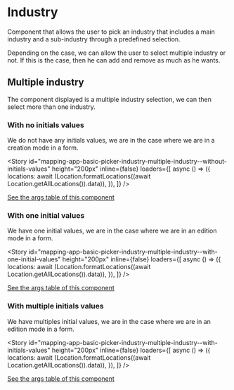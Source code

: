 

<Meta
  title="Mapping App/Basic/Picker/Industry/Overview"
  component={MultiLocationPicker}
  decorators={[withChakra]}
/>

# Industry

Component that allows the user to pick an industry that includes a main industry and a sub-industry through a
predefined selection.

Depending on the case, we can allow the user to select multiple industry or not. If this is the case, then he can add
and remove as much as he wants.


## Multiple industry

The component displayed is a multiple industry selection, we can then select more than one industry.

### With no initials values

We do not have any initials values, we are in the case where we are in a creation mode in a form.

<Story
  id="mapping-app-basic-picker-industry-multiple-industry--without-initials-values"
  height="200px"
  inline={false}
  loaders={[
    async () => ({
      locations: await (Location.formatLocations((await Location.getAllLocations()).data)),
    }),
  ]}
/>

[See the args table of this component](?path=/docs/mapping-app-basic-picker-industry-multiple-industry--without-initials-values)

### With one initial values

We have one initial values, we are in the case where we are in an edition mode in a form.

<Story
  id="mapping-app-basic-picker-industry-multiple-industry--with-one-initial-values"
  height="200px"
  inline={false}
  loaders={[
    async () => ({
      locations: await (Location.formatLocations((await Location.getAllLocations()).data)),
    }),
  ]}
/>

[See the args table of this component](?path=/docs/mapping-app-basic-picker-industry-multiple-industry--with-one-initial-values)

### With multiple initials values

We have multiples initial values, we are in the case where we are in an edition mode in a form.

<Story
  id="mapping-app-basic-picker-industry-multiple-industry--with-initials-values"
  height="200px"
  inline={false}
  loaders={[
    async () => ({
      locations: await (Location.formatLocations((await Location.getAllLocations()).data)),
    }),
  ]}
/>

[See the args table of this component](?path=/docs/mapping-app-basic-picker-industry-multiple-industry--with-initials-values)
